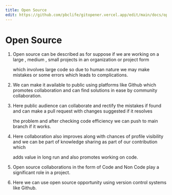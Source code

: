 ```yaml
---
title: Open Source
edit: https://github.com/pbclife/gitopener.vercel.app/edit/main/docs/open-source.mdx
---
```


# Open Source
 
 1. Open source can be described as for suppose if we are working on a large , medium , small projects in an organization or project form 
  
     which involves large code so due to human nature we may make mistakes or some errors which leads to complications.
 
 
 2. We can make it available to public using platforms like Github which promotes collaboration and can find solutions in ease by community collaboration.
 
 
 3. Here public audience can collaborate and rectify the mistakes if found and can make a pull request with changes suggested if it resolves 
    
    the problem and after checking code efficiency we can push to main branch if it works.
 
 
 4. Here collaboration also improves along with chances of profile visibility and we can be part of knowledge sharing as part of our contribution which
     
     adds value in long run and also promotes working on code.
 
 
 5. Open source collaborations in the form of Code and Non Code play a significant role in a project.
 
 
 6. Here we can use open source opportunity using version control systems like Github.
